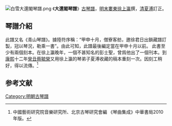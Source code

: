 {{multiple issues|
{{expand|time=2016-08-31T20:23:26+00:00}}
{{onesource|time=2016-08-31T20:23:26+00:00}}
{{refimprove|time=2016-08-31T20:23:26+00:00}}
}}
[[File:白雪大還閣琴譜.png|thumb]]
《'''大還閣琴譜'''》[[古琴譜|古琴譜]]，[[明末|明末]][[婁東|婁東]][[徐上瀛|徐上瀛]]撰，[[清|清]][[夏溥|夏溥]]訂正。

==琴譜介紹==
此譜又名《青山琴譜》。據陸符序稱：“甲申十月，僧寮客舫，邀徐君日出鎖藏譜訂製，冠以琴況，勒乘一書”。由此可知，此譜最後編定當在甲申十月以前。
此書至少有兩個刻本。在徐上瀛晚年，一個不甚知名的彭士聖，曾爲他出了一個刊本。到[[康熙|康熙]]十二年[[癸丑|癸丑]][[蔡毓榮|蔡毓榮]]又用徐上瀛的琴弟子夏溥收藏的稿本重刻一次。因刻工稍好，得以流傳。<ref>中國藝術研究院音樂研究所、北京古琴研究會編 《琴曲集成》中華書局2010年版。</ref>

==参考文献==
{{reflist}}
[[Category:明朝古琴譜|Category:明朝古琴譜]]